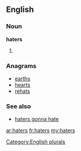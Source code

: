 ==English==

===Noun===
'''haters'''

# {{plural of|[[hater]]}}

===Anagrams===
* [[earths#English|earths]]
* [[hearts#English|hearts]]
* [[rehats#English|rehats]]

===See also===
* [[haters gonna hate]]

[[Category:English plurals]]

[[ar:haters]]
[[fr:haters]]
[[my:haters]]